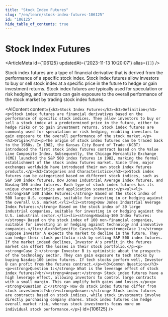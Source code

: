 ```yaml
---
title: "Stock Index Futures"
slug: "/en/learn/stock-index-futures-106125"
id: "106125"
hide_table_of_contents: true
---
```



# Stock Index Futures

<ArticleMeta id={106125} updatedAt={'2023-11-13 10:20:07'} alias={`[]`} />
<div className='border-solid border-b border-t-0 my-4 border-[var(--ifm-color-gray-300)]' />

Stock index futures are a type of financial derivative that is derived from the performance of a specific stock index. Stock index futures allow investors to buy or sell stock index at a specific price in the future to hedge or gain investment returns. Stock index futures are typically used for speculation or risk hedging, and investors can gain exposure to the overall performance of the stock market by trading stock index futures.

<AIContent content={`<h2>Stock Index Futures</h2><h3>Definition</h3><p>Stock index futures are financial derivatives based on the performance of specific stock indices. They allow investors to buy or sell a stock index at a predetermined price in the future, either to hedge risks or to gain investment returns. Stock index futures are commonly used for speculation or risk hedging, enabling investors to gain exposure to the overall performance of the stock market.</p><h3>Origin</h3><p>The origin of stock index futures can be traced back to the 1980s. In 1982, the Kansas City Board of Trade (KCBT) introduced the first stock index futures contract based on the Value Line Composite Index. Subsequently, the Chicago Mercantile Exchange (CME) launched the S&P 500 index futures in 1982, marking the formal establishment of the stock index futures market. Since then, major exchanges worldwide have introduced their own stock index futures products.</p><h3>Categories and Characteristics</h3><p>Stock index futures can be categorized based on different stock indices, such as S&P 500 index futures, Dow Jones Industrial Average index futures, and Nasdaq-100 index futures. Each type of stock index futures has its unique characteristics and application scenarios:</p><ul><li><strong>S&P 500 Index Futures:</strong> Based on the stock index of 500 large U.S. companies, suitable for investing in or hedging against the overall U.S. market.</li><li><strong>Dow Jones Industrial Average Index Futures:</strong> Based on the stock index of 30 large industrial companies, suitable for investing in or hedging against the U.S. industrial sector.</li><li><strong>Nasdaq-100 Index Futures:</strong> Based on the stock index of 100 non-financial companies, suitable for investing in or hedging against technology and innovative companies.</li></ul><h3>Specific Cases</h3><p><strong>Case 1:</strong> Suppose Investor A expects the market to decline in the future. They can hedge their stock portfolio risk by selling S&P 500 index futures. If the market indeed declines, Investor A's profit in the futures market can offset the losses in their stock portfolio.</p><p><strong>Case 2:</strong> Investor B is optimistic about the prospects of the technology sector. They can gain exposure to tech stocks by buying Nasdaq-100 index futures. If tech stocks perform well, Investor B can profit from the futures contract.</p><h3>Common Questions</h3><p><strong>Question 1:</strong> What is the leverage effect of stock index futures?<br/><strong>Answer:</strong> Stock index futures have a high leverage effect, allowing investors to control large contracts with a small margin. This can amplify both gains and losses.</p><p><strong>Question 2:</strong> How do stock index futures differ from stock investments?<br/><strong>Answer:</strong> Stock index futures are contracts based on stock indices, while stock investments involve directly purchasing company shares. Stock index futures can hedge overall market risk, whereas stock investments focus more on individual stock performance.</p>`} id={106125} />
